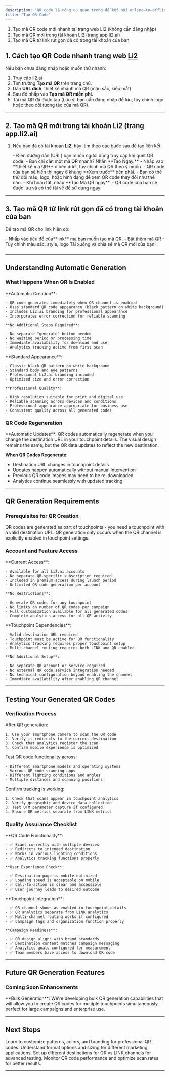 ```yaml
---
description: "QR code là công cụ quan trọng để kết nối online–to–offline (O2O). Trong Li2, QR code được tích hợp trực tiếp vào link giúp bạn vừa tạo QR vừa theo dõi Analytics và quản lý chiến dịch đa kênh. Có một số cách khác nhau để tạo mã QR tại Li2. Bạn muốn làm theo cách nào?"
title: "Tạo QR Code"
---
```


1. Tạo mã QR code mới nhanh tại trang web Li2 (không cần đăng nhập)
2. Tạo mã QR mới trong tài khoản Li2 (trang app.li2.ai)
3. Tạo mã QR từ link rút gọn đã có trong tài khoản của bạn

## 1. Cách tạo QR Code nhanh trang web [Li2](http://Li2.ai)

Nếu bạn chưa đăng nhập hoặc muốn thử nhanh:

1. Truy cập [li2.ai](http://li2.ai)
2. Tìm trường **Tạo mã QR** trên trang chủ.
3. Dán **URL đích**, thiết kế nhanh mã QR (màu sắc, kiểu mắt)
4. Sau đó nhấp vào **Tạo mã QR miễn phí.**
5. Tải mã QR đã được tạo (Lưu ý: bạn cần đăng nhập để lưu, tùy chỉnh logo hoặc theo dõi tương tác của mã QR).

---

## 2. Tạo mã QR mới trong tài khoản Li2 (trang app.li2.ai)

1. Nếu bạn đã có tài khoản [**Li2**](http://li2.ai/), hãy làm theo các bước sau để tạo liên kết:

   <Steps>
     <Step title="Đăng nhập vào tài khoản Li2 tại app.li2.ai.">
       
     </Step>
     <Step title="Tại màn hình Trang chủ">
       - Điền đường dẫn (URL) bạn muốn người dùng truy cập khi quét QR code.
       - Bạn chỉ cần một mã QR nhanh? Nhấn **Tạo Ngay.**
     </Step>
     <Step title="Tuỳ chỉnh thiết kế QR">
       - Nhấp vào **thiết kế mã QR** ở bên dưới, tủy chỉnh mã QR theo ý muốn.
       - QR code của bạn sẽ hiển thị ngay ở khung **Xem trước** bên phải.
       - Bạn có thể thử đổi màu, logo, hoặc hình dạng để xem QR code thay đổi như thế nào.
     </Step>
     <Step title="Tạo QR Code">
       - Khi hoàn tất, nhấp **Tạo Mã QR ngay**.
       - QR code của bạn sẽ được lưu và có thể tải về để sử dụng ngay.
     </Step>
   </Steps>

---

## 3. Tạo mã QR từ link rút gọn đã có trong tài khoản của bạn

Để tạo mã QR cho link hiện có:

<Steps>
  <Step title="Đăng nhập vào tài khoản Li2 tại app.li2.ai.">
    
  </Step>
  <Step title="Chọn mục Short link ở thanh bên trái">
    - Nhấp vào tiêu đề của**link**  mà bạn muốn tạo mã QR.
    - Bật thêm mã QR
  </Step>
  <Step title="Thiết kế mã QR">
    - Tùy chỉnh màu sắc, style, logo
  </Step>
  <Step title="Nhấp lưu thay đổi">
    Tải xuống và chia sẻ mã QR mới của bạn!
  </Step>
</Steps>

### 

---

## Understanding Automatic Generation

### What Happens When QR Is Enabled

<AccordionGroup>
  <Accordion title="Instant generation process">
    **Automatic Creation**:

    - QR code generates immediately when QR channel is enabled
    - Uses standard QR code appearance (black pattern on white background)
    - Includes Li2.ai branding for professional appearance
    - Incorporates error correction for reliable scanning

    **No Additional Steps Required**:

    - No separate "generate" button needed
    - No waiting period or processing time
    - Immediate availability for download and use
    - Analytics tracking active from first scan
  </Accordion>
  <Accordion title="Default settings applied">
    **Standard Appearance**:

    - Classic black QR pattern on white background
    - Standard body and eye patterns
    - Professional Li2.ai branding included
    - Optimized size and error correction

    **Professional Quality**:

    - High resolution suitable for print and digital use
    - Reliable scanning across devices and conditions
    - Professional appearance appropriate for business use
    - Consistent quality across all generated codes
  </Accordion>
</AccordionGroup>

### QR Code Regeneration

<Note>
  **Automatic Updates**: QR codes automatically regenerate when you change the destination URL in your touchpoint details. The visual design remains the same, but the QR data updates to reflect the new destination.
</Note>

**When QR Codes Regenerate**:

- Destination URL changes in touchpoint details
- Updates happen automatically without manual intervention
- Previous QR code images may need to be re-downloaded
- Analytics continue seamlessly with updated tracking

---

## QR Generation Requirements

### Prerequisites for QR Creation

<CardGroup cols={2}>
  <Card title="Active Touchpoint" icon="link" color="#10B981">
    QR codes are generated as part of touchpoints - you need a touchpoint with a valid destination URL.
  </Card>
  <Card title="QR Channel Enabled" icon="toggle-on" color="#10B981">
    QR generation only occurs when the QR channel is explicitly enabled in touchpoint settings.
  </Card>
</CardGroup>

### Account and Feature Access

<AccordionGroup>
  <Accordion title="QR generation availability">
    **Current Access**:

    - Available for all Li2.ai accounts
    - No separate QR-specific subscription required
    - Included in premium access during launch period
    - Unlimited QR code generation per account

    **No Restrictions**:

    - Generate QR codes for any touchpoint
    - No limits on number of QR codes per campaign
    - Full customization available for all generated codes
    - Complete analytics access for all QR activity
  </Accordion>
  <Accordion title="Technical requirements">
    **Touchpoint Dependencies**:

    - Valid destination URL required
    - Touchpoint must be active for QR functionality
    - Analytics tracking requires proper touchpoint setup
    - Multi-channel routing requires both LINK and QR enabled

    **No Additional Setup**:

    - No separate QR account or service required
    - No external QR code service integration needed
    - No technical configuration beyond enabling the channel
    - Immediate availability after enabling QR channel
  </Accordion>
</AccordionGroup>

---

## Testing Your Generated QR Codes

### Verification Process

<Steps>
  <Step title="Immediate functionality test">
    After QR generation:

    1. Use your smartphone camera to scan the QR code
    2. Verify it redirects to the correct destination
    3. Check that analytics register the scan
    4. Confirm mobile experience is optimized
  </Step>
  <Step title="Cross-device testing">
    Test QR code functionality across:

    - Different smartphone models and operating systems
    - Various QR code scanning apps
    - Different lighting conditions and angles
    - Multiple distances and scanning positions
  </Step>
  <Step title="Analytics verification">
    Confirm tracking is working:

    1. Check that scans appear in touchpoint analytics
    2. Verify geographic and device data collection
    3. Test UTM parameter capture if configured
    4. Ensure QR metrics separate from LINK metrics
  </Step>
</Steps>

### Quality Assurance Checklist

<AccordionGroup>
  <Accordion title="Technical verification">
    **QR Code Functionality**:

    - ✅ Scans correctly with multiple devices
    - ✅ Redirects to intended destination
    - ✅ Works in various lighting conditions
    - ✅ Analytics tracking functions properly

    **User Experience Check**:

    - ✅ Destination page is mobile-optimized
    - ✅ Loading speed is acceptable on mobile
    - ✅ Call-to-action is clear and accessible
    - ✅ User journey leads to desired outcome
  </Accordion>
  <Accordion title="Integration verification">
    **Touchpoint Integration**:

    - ✅ QR channel shows as enabled in touchpoint details
    - ✅ QR analytics separate from LINK analytics
    - ✅ Multi-channel routing works if configured
    - ✅ Campaign tags and organization function properly

    **Campaign Readiness**:

    - ✅ QR design aligns with brand standards
    - ✅ Destination content matches campaign messaging
    - ✅ Analytics goals configured for measurement
    - ✅ Team members have access to download QR code
  </Accordion>
</AccordionGroup>

---

## Future QR Generation Features

### Coming Soon Enhancements

<Note>
  **Bulk Generation**: We're developing bulk QR generation capabilities that will allow you to create QR codes for multiple touchpoints simultaneously, perfect for large campaigns and enterprise use.
</Note>

---

## Next Steps

<CardGroup cols={2}>
  <Card title="Customize Your QR Codes" icon="palette" color="#7C3AED" href="/qr-codes/customizing-qr-codes">
    Learn to customize patterns, colors, and branding for professional QR codes.
  </Card>
  <Card title="Download QR Codes" icon="download" color="#A855F7" href="/qr-codes/downloading-qr-codes">
    Understand format options and sizing for different marketing applications.
  </Card>
  <Card title="Multi-Channel Strategy" icon="route" color="#7C3AED" href="/touchpoints/multi-channel-routing">
    Set up different destinations for QR vs LINK channels for advanced testing.
  </Card>
  <Card title="Analytics Tracking" icon="chart-line" color="#A855F7" href="/analytics/overview">
    Monitor QR code performance and optimize scan rates for better results.
  </Card>
</CardGroup>

---